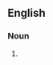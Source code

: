{{also|honey locusts}}

==English==

===Noun===
{{head|en|noun form}}

# {{plural of|honeylocust|lang=en}}